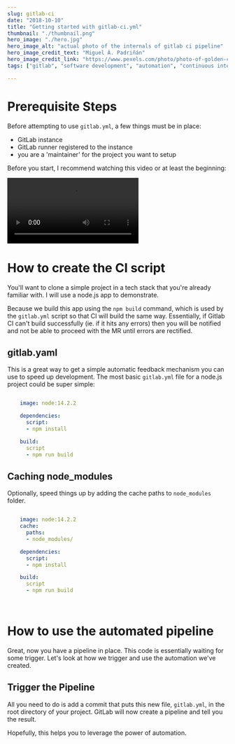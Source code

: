 ```yaml
---
slug: gitlab-ci
date: "2018-10-10"
title: "Getting started with gitlab-ci.yml"
thumbnail: "./thumbnail.png"
hero_image: "./hero.jpg"
hero_image_alt: "actual photo of the internals of gitlab ci pipeline"
hero_image_credit_text: "Miguel Á. Padriñán"
hero_image_credit_link: "https://www.pexels.com/photo/photo-of-golden-cogwheel-on-black-background-3785935/"
tags: ["gitlab", "software development", "automation", "continuous integration"]

---
```


# Prerequisite Steps
Before attempting to use `gitlab.yml`, a few things must be in place:
 - GitLab instance
 - GitLab runner registered to the instance
 - you are a 'maintainer' for the project you want to setup

Before you start, I recommend watching this video or at least the beginning:
  
<Video
  src="https://www.youtube.com/embed/1iXFbchozdY"
  title="Demo: CI/CD with GitLab"
/>

# How to create the CI script
You'll want to clone a simple project in a tech stack that you're already familiar with. I will use a node.js app to demonstrate.

Because we build this app using the `npm build` command, which is used by the `gitlab.yml` script so that CI will build the same way. Essentially, if Gitlab CI can't build successfully (ie. if it hits any errors) then you will be notified and not be able to proceed with the MR until errors are rectified.

## gitlab.yaml
This is a great way to get a simple automatic feedback mechanism you can use to speed up development. The most basic `gitlab.yml` file for a node.js project could be super simple:
```yaml

    image: node:14.2.2

    dependencies:
      script:
      - npm install

    build:
      script
      - npm run build

```

## Caching node_modules
Optionally, speed things up by adding the cache paths to `node_modules` folder.
```yaml

    image: node:14.2.2
    cache:
      paths:
      - node_modules/

    dependencies:
      script:
      - npm install

    build:
      script
      - npm run build

      
```

# How to use the automated pipeline
Great, now you have a pipeline in place. This code is essentially waiting for some trigger. Let's look at how we trigger and use the automation we've created.

## Trigger the Pipeline

All you need to do is add a commit that puts this new file, `gitlab.yml`, in the root directory of your project. GitLab will now create a pipeline and tell you the result.

Hopefully, this helps you to leverage the power of automation.
